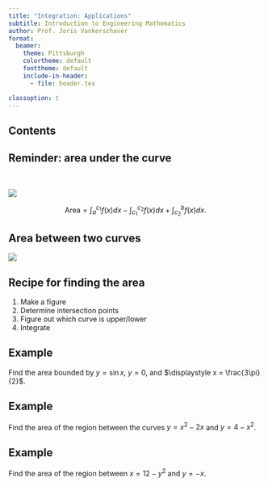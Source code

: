 ```yaml
---
title: "Integration: Applications"
subtitle: Introduction to Engineering Mathematics
author: Prof. Joris Vankerschaver
format:
  beamer:
    theme: Pittsburgh
    colortheme: default
    fonttheme: default
    include-in-header:
      - file: header.tex

classoption: t
---
```


## Contents

\tableofcontents

## Reminder: area under the curve

&nbsp;

![](./images/09-integration/area-mixed.svg){fig-align="center"}

$$
    \text{Area} = \int_a^{c_1} f(x) dx - \int_{c_1}^{c_2} f(x) dx + \int_{c_2}^b f(x) dx.
$$


## Area between two curves

![](./images/09-integration/area-two-curves.svg){fig-align="center"}


## Recipe for finding the area

1. Make a figure
2. Determine intersection points
3. Figure out which curve is upper/lower
4. Integrate

## Example

Find the area bounded by $y = \sin x$, $y = 0$, and $\displaystyle x = \frac{3\pi}{2}$.

## Example

Find the area of the region between the curves $y = x^2 - 2x$ and $y = 4 - x^2$.

## Example 

Find the area of the region between $x = 12 - y^2$ and $y = -x$.
